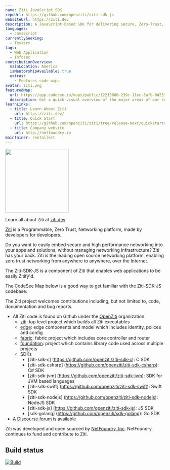 ```yaml
---
name: Ziti JavaScript SDK
repoUrl: https://github.com/openziti/ziti-sdk-js
websiteUrl: https://ziti.dev
description: A JavaScript-based SDK for delivering secure, Zero-Trust, browser-based web applications over a Ziti Network.
languages:
  - JavaScript
currentlySeeking:
  - Testers
tags:
  - Web Application
  - Infosec
contributionOverview:
  mainLocation: America
  isMentorshipAvailable: true
  extras:
    - Features code maps
avatar: ziti.png
featuredMap:
  url: https://app.codesee.io/maps/public/12213800-239c-11ec-8afb-0d2533b87e31
  description: Get a quick visual overview of the major areas of our repo!
learnLinks:
  - title: Learn About Ziti
    url: https://ziti.dev/
  - title: Quick Start
    url: https://github.com/openziti/ziti/tree/release-next/quickstart#readme
  - title: Company website
    url: http://netfoundry.io
maintainer: rentallect
---
```


<Overview>

<img
  src="https://ziti.dev/wp-content/uploads/2020/02/ziti.dev_.logo_.png"
  width="200"
/>

Learn all about Ziti at [ziti.dev](https://ziti.dev)

[Ziti](https://ziti.dev) is a Programmable, Zero Trust, Networking platform, made by developers for developers.

Do you want to easily embed secure and high performance networking into your apps and solutions, without managing networking infrastructure? Ziti has your back.
Ziti is the leading open source networking platform, enabling zero trust networking from anywhere to anywhere, over the Internet.

The Ziti-SDK-JS is a component of Ziti that enables web applications to be easily Zitify'd.

The CodeSee Map below is a good way to get familiar with the Ziti-SDK-JS codebase:

</Overview>

<Contributing>

The Ziti project welcomes contributions including, but not limited to, code, documentation and bug reports.

* All Ziti code is found on Github under the [OpenZiti](https://github.com/openziti) organization. 
    * [ziti](https://github.com/openziti/ziti): top level project which builds all Ziti executables
    * [edge](https://github.com/openziti/edge): edge components and model which includes identity, polices and config 
    * [fabric](https://github.com/openziti/fabric): fabric project which includes core controller and router
    * [foundation](https://github.com/openziti/foundation): project which contains library code used across multiple projects
    * SDKs
        * [ziti-sdk-c] (https://github.com/openziti/ziti-sdk-c): C SDK
        * [ziti-sdk-csharp] (https://github.com/openziti/ziti-sdk-csharp): C# SDK
        * [ziti-sdk-jvm] (https://github.com/openziti/ziti-sdk-jvm): SDK for JVM based languages
        * [ziti-sdk-swift] (https://github.com/openziti/ziti-sdk-swift): Swift SDK
        * [ziti-sdk-nodejs] (https://github.com/openziti/ziti-sdk-nodejs): NodeJS SDK
        * [ziti-sdk-js] (https://github.com/openziti/ziti-sdk-js): JS SDK
        * [sdk-golang] (https://github.com/openziti/sdk-golang): Go SDK
* A [Discourse forum](https://openziti.discourse.group/) is available 

Ziti was developed and open sourced by [NetFoundry, Inc](https://netfoundry.io). NetFoundry continues to fund and contribute to Ziti. 

## Build status

[![Build](https://github.com/openziti/ziti-sdk-js/workflows/Build/badge.svg?branch=main)]()

</Contributing>
